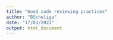 ```yaml
---
title: "Good code reviewing practices"
author: "BScheliga"
date: "17/03/2021"
output: html_document
---
```


